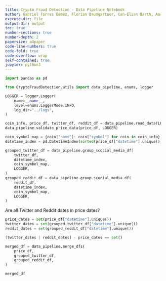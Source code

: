 ```yaml
---
title: Crypto Fraud Detection - Data Pipeline Notebook
author: Gabriel Torres Gamez, Florian Baumgartner, Can-Elian Barth, Aaron Brülisauer
execute-dir: file
output-dir: output
toc: true
number-sections: true
number-depth: 2
papersize: a4paper
code-line-numbers: true
code-fold: true
code-overflow: wrap
self-contained: true
jupyter: python3
---
```


```python
import pandas as pd

from CryptoFraudDetection.utils import data_pipeline, enums, logger

LOGGER = logger.Logger(
    name=__name__,
    level=enums.LoggerMode.INFO,
    log_dir="../logs",
)
```

```python
coin_info, price_df, twitter_df, reddit_df = data_pipeline.read_data(LOGGER)
data_pipeline.validate_price_data(price_df, LOGGER)
```

```python
coin_symbol_map = {coin["name"]: coin["symbol"] for coin in coin_info}
datetime_index = pd.DatetimeIndex(sorted(price_df["datetime"].unique()))
```

```python
grouped_twitter_df = data_pipeline.group_scocial_media_df(
    twitter_df,
    datetime_index,
    coin_symbol_map,
    LOGGER,
)
grouped_reddit_df = data_pipeline.group_scocial_media_df(
    reddit_df,
    datetime_index,
    coin_symbol_map,
    LOGGER,
)
```

Are all Twitter and Reddit dates in price dates?

```python
price_dates = set(price_df["datetime"].unique())
twitter_dates = set(grouped_twitter_df["datetime"].unique())
reddit_dates = set(grouped_reddit_df["datetime"].unique())

(twitter_dates | reddit_dates) - price_dates == set()
```

```python
merged_df = data_pipeline.merge_dfs(
    price_df,
    grouped_twitter_df,
    grouped_reddit_df,
)
```

```python
merged_df
```


